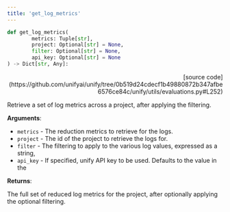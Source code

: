 ```yaml
---
title: 'get_log_metrics'
---
```


```python
def get_log_metrics(
        metrics: Tuple[str],
        project: Optional[str] = None,
        filter: Optional[str] = None,
        api_key: Optional[str] = None
) -> Dict[str, Any]:
```

<p align="right">[source code](https://github.com/unifyai/unify/tree/0b519d24cdecf1b49880872b347afbe6576ce84c/unify/utils/evaluations.py#L252)</p>

Retrieve a set of log metrics across a project, after applying the filtering.

**Arguments**:

- `metrics` - The reduction metrics to retrieve for the logs.
- `project` - The id of the project to retrieve the logs for.
- `filter` - The filtering to apply to the various log values, expressed as a string,
- `api_key` - If specified, unify API key to be used. Defaults to the value in the



**Returns**:

The full set of reduced log metrics for the project, after optionally applying
the optional filtering.